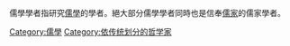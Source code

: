 {{Catnav|頁面分類|人文學科|哲学|社会哲学|儒家}}

儒學學者指研究[[儒學|儒學]]的學者。絕大部分儒學學者同時也是信奉[[儒家|儒家]]的儒家學者。
{{Commonscat|Confucianism}}

[[Category:儒學|Category:儒學]]
[[Category:依传统划分的哲学家|Category:依传统划分的哲学家]]